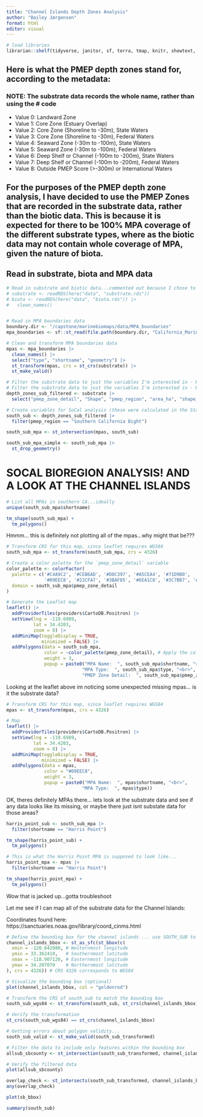 ```yaml
---
title: "Channel Islands Depth Zones Analysis"
author: "Bailey Jørgensen"
format: html
editor: visual
---
```



```r
# load libraries
librarian::shelf(tidyverse, janitor, sf, terra, tmap, knitr, showtext, gt, ggtext, leaflet)
```

## Here is what the PMEP depth zones stand for, according to the metadata:
### NOTE: The substrate data records the whole name, rather than using the # code

- Value 0: Landward Zone
- Value 1: Core Zone (Estuary Overlap)
- Value 2: Core Zone (Shoreline to -30m), State Waters
- Value 3: Core Zone (Shoreline to -30m), Federal Waters
- Value 4: Seaward Zone (-30m to -100m), State Waters
- Value 5: Seaward Zone (-30m to -100m), Federal Waters
- Value 6: Deep Shelf or Channel (-100m to -200m), State Waters
- Value 7: Deep Shelf or Channel (-100m to -200m), Federal Waters
- Value 8: Outside PMEP Score (>-300m) or International Waters

## For the purposes of the PMEP depth zone analysis, I have decided to use the PMEP Zones that are recorded in the substrate data, rather than the biotic data. This is because it is expected for there to be 100% MPA coverage of the different substrate types, where as the biotic data may not contain whole coverage of MPA, given the nature of biota. 

## Read in substrate, biota and MPA data

```r
# Read in substrate and biotic data...commented out because I chose to load the RDS files directly into the environment - uncomment to render
# substrate <- readRDS(here("data", "substrate.rds"))
# biota <- readRDS(here("data", "biota.rds")) |>
#   clean_names()


# Read in MPA boundaries data
boundary.dir <- "/capstone/marinebiomaps/data/MPA_boundaries"
mpa_boundaries <- sf::st_read(file.path(boundary.dir, "California_Marine_Protected_Areas_[ds582].shp"))

# Clean and transform MPA boundaries data
mpas <- mpa_boundaries |> 
  clean_names() |> 
  select("type", "shortname", "geometry") |> 
  st_transform(mpas, crs = st_crs(substrate)) |> 
  st_make_valid()

# Filter the substrate data to just the variables I'm interested in - KEEP GEO
# Filter the substrate data to just the variables I'm interested in - KEEP GEO
depth_zones_sub_filtered <- substrate |>
  select("pmep_zone_detail", "Shape", "pmep_region", "area_ha", "shape_area")
```
```r
# Create variables for SoCal analysis (these were calculated in the Statewide analysis QMD)
south_sub <- depth_zones_sub_filtered |>
  filter(pmep_region == "Southern California Bight")

south_sub_mpa <- st_intersection(mpas, south_sub)

south_sub_mpa_simple <- south_sub_mpa |> 
  st_drop_geometry()
```


# SOCAL BIOREGION ANALYSIS! AND A LOOK AT THE CHANNEL ISLANDS

```r
# List all MPAs in southern CA...ideally
unique(south_sub_mpa$shortname)
```

```r
tm_shape(south_sub_mpa) +
  tm_polygons() 
```
Hmmm... this is definitely not plotting all of the mpas...why might that be???

```r
# Transform CRS for this map, since leaflet requires WGS84
south_sub_mpa <- st_transform(south_sub_mpa, crs = 4326)

# Create a color palette for the `pmep_zone_detail` variable
color_palette <- colorFactor(
  palette = c('#C4A9C2', '#CEB6AD', '#D8C397', '#A5CEA4', '#71D9B0', 
              '#09EEC8', '#22CFA7', '#3BAF85', '#6EA1C8', '#3C7BB7', '#796655'),
  domain = south_sub_mpa$pmep_zone_detail
)

# Generate the Leaflet map
leaflet() |>
  addProviderTiles(providers$CartoDB.Positron) |>
  setView(lng = -119.6989,
          lat = 34.4203,
          zoom = 8) |>
  addMiniMap(toggleDisplay = TRUE,
             minimized = FALSE) |>
  addPolygons(data = south_sub_mpa,
              color = ~color_palette(pmep_zone_detail), # Apply the color palette
              weight = 3,
              popup = paste0("MPA Name:  ", south_sub_mpa$shortname, "<br>",
                            "MPA Type:  ", south_sub_mpa$type, "<br>",
                            "PMEP Zone Detail:  ", south_sub_mpa$pmep_zone_detail))
```

Looking at the leaflet above im noticing some unexpected missing mpas... is it the substrate data?

```r
# Transform CRS for this map, since leaflet requires WGS84
mpas <- st_transform(mpas, crs = 4326)

# Map
leaflet() |>
  addProviderTiles(providers$CartoDB.Positron) |>
  setView(lng = -119.6989,
          lat = 34.4203,
          zoom = 8) |>
  addMiniMap(toggleDisplay = TRUE,
             minimized = FALSE) |>
  addPolygons(data = mpas,
              color = "#09EEC8",
              weight = 3,
              popup = paste0("MPA Name:  ", mpas$shortname, "<br>",
                            "MPA Type:  ", mpas$type))
```

OK, theres definitely MPAs there... lets look at the substrate data and see if any data looks like its missing, or maybe there just isnt substate data for those areas?

```r
harris_point_sub <- south_sub_mpa |> 
  filter(shortname == "Harris Point") 

tm_shape(harris_point_sub) +
  tm_polygons()
```
```r
# This is what the Harris Point MPA is supposed to look like...
harris_point_mpa <- mpas |> 
  filter(shortname == "Harris Point")

tm_shape(harris_point_mpa) +
  tm_polygons()
```



Wow that is jacked up...gotta troubleshoot


Let me see if I can map all of the substrate data for the Channel Islands:

Coordinates found here: https://sanctuaries.noaa.gov/library/coord_cinms.html

```r
# Define the bounding box for the channel islands ... use SOUTH_SUB to avoid the invalid polygons
channel_islands_bbox <- st_as_sfc(st_bbox(c(
  xmin = -120.642080, # Westernmost longitude
  ymin = 33.362410,   # Southernmost latitude
  xmax = -118.907120, # Easternmost longitude
  ymax = 34.207070    # Northernmost latitude
), crs = 4326)) # CRS 4326 corresponds to WGS84

# Visualize the bounding box (optional)
plot(channel_islands_bbox, col = "goldenrod")

# Transform the CRS of south_sub to match the bounding box
south_sub_wgs84 <- st_transform(south_sub, st_crs(channel_islands_bbox))

# Verify the transformation
st_crs(south_sub_wgs84) == st_crs(channel_islands_bbox)
```


```r
# Getting errors about polygon validity...
south_sub_valid <- st_make_valid(south_sub_transformed)

# Filter the data to include only features within the bounding box
allsub_sbcounty <- st_intersection(south_sub_transformed, channel_islands_bbox)

# Verify the filtered data
plot(allsub_sbcounty)
```

```r
overlap_check <- st_intersects(south_sub_transformed, channel_islands_bbox, sparse = FALSE)
any(overlap_check)
```
```r
plot(sb_bbox)
```


```r
summary(south_sub)
```



